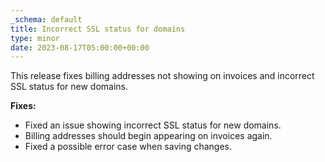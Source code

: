 ```yaml
---
_schema: default
title: Incorrect SSL status for domains
type: minor
date: 2023-08-17T05:00:00+00:00
---
```

This release fixes billing addresses not showing on invoices and incorrect SSL status for new domains.

**Fixes:**

* Fixed an issue showing incorrect SSL status for new domains.
* Billing addresses should begin appearing on invoices again.
* Fixed a possible error case when saving changes.